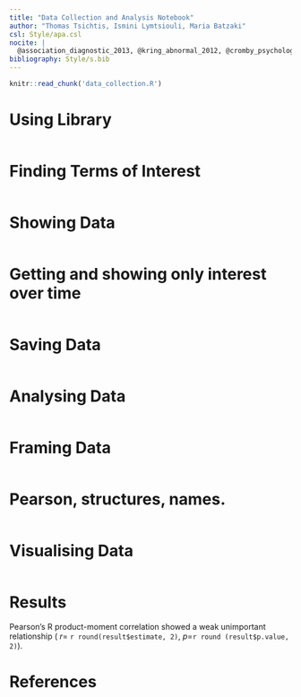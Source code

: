 ```yaml
---
title: "Data Collection and Analysis Notebook"
author: "Thomas Tsichtis, Ismini Lymtsiouli, Maria Batzaki"
csl: Style/apa.csl
nocite: |
  @association_diagnostic_2013, @kring_abnormal_2012, @cromby_psychology_2013
bibliography: Style/s.bib
---
```


```r
knitr::read_chunk('data_collection.R')
```

# Using Library
```r
```
# Finding Terms of Interest
```r
```

# Showing Data
```r
```
# Getting and showing only interest over time
```r
```
# Saving Data
```r
```


# Analysing Data
```r

```


# Framing Data
```r

```

# Pearson, structures, names.
```r

```

# Visualising Data
```r

```

# Results 
Pearson's R product-moment correlation showed a weak unimportant relationship ( _r_= `r round(result$estimate, 2)`, _p_=`r round (result$p.value, 2)`).


# References
